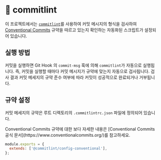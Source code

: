 
# 📝 commitlint

이 프로젝트에서는 [`commitlint`](https://commitlint.js.org/)를 사용하여 커밋 메시지의 형식을 검사하여 [Conventional Commits](https://www.conventionalcommits.org/) 규약을 따르고 있는지 확인하는 자동화된 스크립트가 설정되어 있습니다.

## 실행 방법

커밋을 실행하면 Git Hook 의 `commit-msg` 훅에 의해 `commitlint`가 자동으로 실행됩니다.
즉, 커밋을 실행할 때마다 커밋 메시지가 규약에 맞는지 자동으로 검사됩니다.
검사 결과 커밋 메세지의 규약 준수 여부에 따라 커밋이 성공적으로 완료되거나 거부됩니다.

## 규약 설정

커밋 메세지의 규약은 루트 디렉토리의 `.commitlintrc.json` 파일에 정의되어 있습니다.

<Callout type="info">
  Conventional Commits 규약에 대한 보다 자세한 내용은 [Conventional Commits 공식 문서](https://www.conventionalcommits.org/)를 참고하세요.
</Callout>

```js filename=".commitlint.config.js" {2}
module.exports = {
  extends: ['@commitlint/config-conventional'],
};
```
